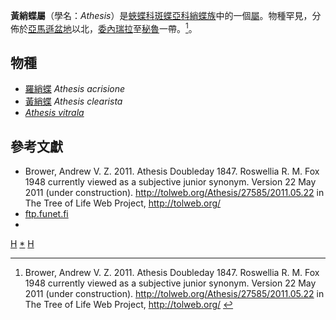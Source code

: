 {{NoteTA
|G1=Butterfly
}}
{{Automatic Taxobox
| taxon = Athesis
| authority = Doubleday, [1847]
| image = Athesis acrisione.jpg
| image_caption = [[羅綃蝶|羅綃蝶]]<br/>''Athesis acrisione''
| type_species = [[黃綃蝶|黃綃蝶]]<br />''Athesis clearista''
| type_species_authority = Doubleday, 1847
| subdivision_ranks = 物種
| subdivision =
共3種，詳見正文。
| synonyms =
* 羅綃蝶屬 ''Roswellia'' <small>R. M. Fox 1948</small>
}}

'''黃綃蝶屬'''（學名：''Athesis''）是[[蛺蝶科|蛺蝶科]][[斑蝶亞科|斑蝶亞科]][[綃蝶族|綃蝶族]]中的一個[[屬_(生物)|屬]]。物種罕見，分佈於[[亞馬遜盆地|亞馬遜盆地]]以北，[[委內瑞拉|委內瑞拉]]至[[秘魯|秘魯]]一帶。<ref>Brower, Andrew V. Z. 2011. Athesis Doubleday 1847. Roswellia R. M. Fox 1948 currently viewed as a subjective junior synonym. Version 22 May 2011 (under construction). http://tolweb.org/Athesis/27585/2011.05.22 in The Tree of Life Web Project, http://tolweb.org/ {{Wayback|url=http://tolweb.org/ |date=20110515100516 }}</ref>。

== 物種 ==
* [[羅綃蝶|羅綃蝶]] ''Athesis acrisione''
* [[黃綃蝶|黃綃蝶]] ''Athesis clearista''
* ''[[Athesis_vitrala|Athesis vitrala]]''

== 參考文獻 ==
{{reflist}}
* Brower, Andrew V. Z. 2011. Athesis Doubleday 1847. Roswellia R. M. Fox 1948 currently viewed as a subjective junior synonym. Version 22 May 2011 (under construction). http://tolweb.org/Athesis/27585/2011.05.22 in The Tree of Life Web Project, http://tolweb.org/ {{Wayback|url=http://tolweb.org/ |date=20110515100516 }}
* [http://ftp.funet.fi/pub/sci/bio/life/insecta/lepidoptera/ditrysia/papilionoidea/nymphalidae/danainae/athesis/#clearista ftp.funet.fi]
* {{Cite book | author = 寿建新 周尧 李宇飞 | title = 世界蝴蝶分類名錄 | location = 中國 | publisher = 陝西科學技術出版社 | date = 2006-04-01 | ISBN = 9787536936768 | language= zh-hans }}

{{Commons category|Athesis}}

{{斑蝶亞科}}
{{Taxonbar}}
[[Category:綃蝶族|H]]
[[Category:黃綃蝶屬|*]]
[[Category:_1847年描述的分类群|H]]